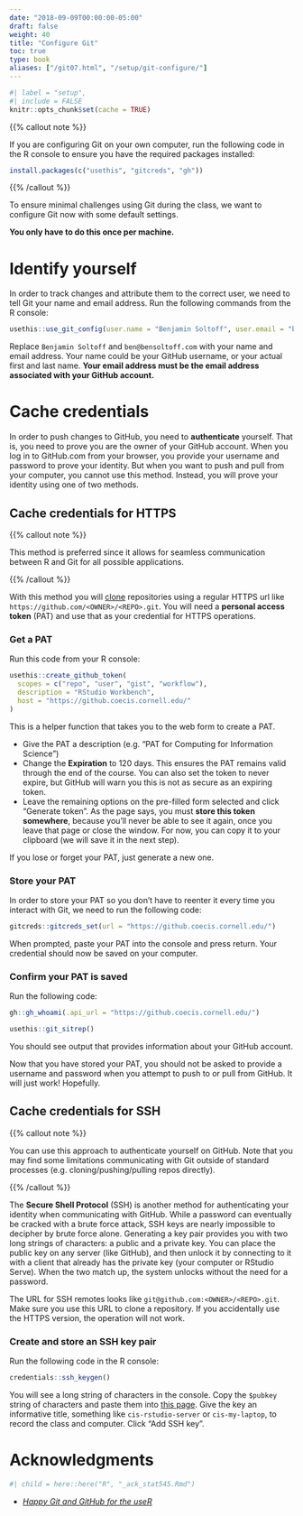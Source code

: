 ```yaml
---
date: "2018-09-09T00:00:00-05:00"
draft: false
weight: 40
title: "Configure Git"
toc: true
type: book
aliases: ["/git07.html", "/setup/git-configure/"]
---
```


```r
#| label = "setup",
#| include = FALSE
knitr::opts_chunk$set(cache = TRUE)
```

{{% callout note %}}

If you are configuring Git on your own computer, run the following code in the R console to ensure you have the required packages installed:

```r
install.packages(c("usethis", "gitcreds", "gh"))
```

{{% /callout %}}

To ensure minimal challenges using Git during the class, we want to configure Git now with some default settings.

**You only have to do this once per machine.**

# Identify yourself

In order to track changes and attribute them to the correct user, we need to tell Git your name and email address. Run the following commands from the R console:

```r
usethis::use_git_config(user.name = "Benjamin Soltoff", user.email = "ben@bensoltoff.com")
```

Replace `Benjamin Soltoff` and `ben@bensoltoff.com` with your name and email address. Your name could be your GitHub username, or your actual first and last name. **Your email address must be the email address associated with your GitHub account.**

# Cache credentials

In order to push changes to GitHub, you need to **authenticate** yourself. That is, you need to prove you are the owner of your GitHub account. When you log in to GitHub.com from your browser, you provide your username and password to prove your identity. But when you want to push and pull from your computer, you cannot use this method. Instead, you will prove your identity using one of two methods.

## Cache credentials for HTTPS

{{% callout note %}}

This method is preferred since it allows for seamless communication between R and Git for all possible applications.

{{% /callout %}}

With this method you will [clone](/faq/homework-guidelines/#homework-workflow) repositories using a regular HTTPS url like `https://github.com/<OWNER>/<REPO>.git`. You will need a **personal access token** (PAT) and use that as your credential for HTTPS operations.

### Get a PAT

Run this code from your R console:

```r
usethis::create_github_token(
  scopes = c("repo", "user", "gist", "workflow"),
  description = "RStudio Workbench",
  host = "https://github.coecis.cornell.edu/"
)
```

This is a helper function that takes you to the web form to create a PAT.

- Give the PAT a description (e.g. "PAT for Computing for Information Science")
- Change the **Expiration** to 120 days. This ensures the PAT remains valid through the end of the course. You can also set the token to never expire, but GitHub will warn you this is not as secure as an expiring token.
- Leave the remaining options on the pre-filled form selected and click "Generate token". As the page says, you must **store this token somewhere**, because you'll never be able to see it again, once you leave that page or close the window. For now, you can copy it to your clipboard (we will save it in the next step).

If you lose or forget your PAT, just generate a new one.

### Store your PAT

In order to store your PAT so you don't have to reenter it every time you interact with Git, we need to run the following code:

```r
gitcreds::gitcreds_set(url = "https://github.coecis.cornell.edu/")
```

When prompted, paste your PAT into the console and press return. Your credential should now be saved on your computer.

### Confirm your PAT is saved

Run the following code:

```r
gh::gh_whoami(.api_url = "https://github.coecis.cornell.edu/")

usethis::git_sitrep()
```

You should see output that provides information about your GitHub account.

Now that you have stored your PAT, you should not be asked to provide a username and password when you attempt to push to or pull from GitHub. It will just work! Hopefully.

## Cache credentials for SSH

{{% callout note %}}

You can use this approach to authenticate yourself on GitHub. Note that you may find some limitations communicating with Git outside of standard processes (e.g. cloning/pushing/pulling repos directly).

{{% /callout %}}

The **Secure Shell Protocol** (SSH) is another method for authenticating your identity when communicating with GitHub. While a password can eventually be cracked with a brute force attack, SSH keys are nearly impossible to decipher by brute force alone. Generating a key pair provides you with two long strings of characters: a public and a private key. You can place the public key on any server (like GitHub), and then unlock it by connecting to it with a client that already has the private key (your computer or RStudio Serve). When the two match up, the system unlocks without the need for a password.

The URL for SSH remotes looks like `git@github.com:<OWNER>/<REPO>.git`. Make sure you use this URL to clone a repository. If you accidentally use the HTTPS version, the operation will not work.

### Create and store an SSH key pair

Run the following code in the R console:

```r
credentials::ssh_keygen()
```

You will see a long string of characters in the console. Copy the `$pubkey` string of characters and paste them into [this page](https://github.coecis.cornell.edu/settings/ssh/new). Give the key an informative title, something like `cis-rstudio-server` or `cis-my-laptop`, to record the class and computer. Click "Add SSH key".

# Acknowledgments

```r
#| child = here::here("R", "_ack_stat545.Rmd")
```
* [*Happy Git and GitHub for the useR*](https://happygitwithr.com/)
